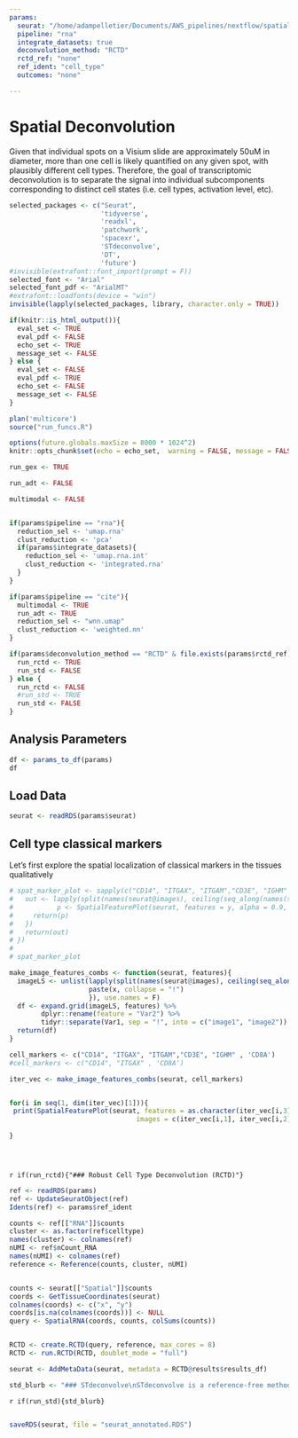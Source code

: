```yaml
---
params:
  seurat: "/home/adampelletier/Documents/AWS_pipelines/nextflow/spatial_downstream/results/NHP_lung/seurat/seurat_clustered.RDS"
  pipeline: "rna"
  integrate_datasets: true
  deconvolution_method: "RCTD"
  rctd_ref: "none"
  ref_ident: "cell_type"
  outcomes: "none"

---
```


# Spatial Deconvolution

Given that individual spots on a Visium slide are approximately 50uM in diameter, more than one cell is likely quantified on any given spot, with plausibly different cell types. 
Therefore, the goal of transcriptomic deconvolution is to separate the signal into individual subcomponents corresponding to distinct cell states (i.e. cell types, activation level, etc). 
```r

selected_packages <- c("Seurat",
                       'tidyverse',
                       'readxl',
                       'patchwork',
                       'spacexr',
                       'STdeconvolve',
                       'DT',
                       'future')
#invisible(extrafont::font_import(prompt = F))
selected_font <- "Arial"
selected_font_pdf <- "ArialMT"
#extrafont::loadfonts(device = "win")
invisible(lapply(selected_packages, library, character.only = TRUE))

if(knitr::is_html_output()){
  eval_set <- TRUE
  eval_pdf <- FALSE
  echo_set <- TRUE
  message_set <- FALSE
} else {
  eval_set <- FALSE
  eval_pdf <- TRUE
  echo_set <- FALSE
  message_set <- FALSE
}

plan('multicore')
source("run_funcs.R")

options(future.globals.maxSize = 8000 * 1024^2)
knitr::opts_chunk$set(echo = echo_set,  warning = FALSE, message = FALSE, fig.align = "center", eval = TRUE, fig.width = 10, cache.lazy = F)

```

```r

run_gex <- TRUE

run_adt <- FALSE

multimodal <- FALSE


if(params$pipeline == "rna"){
  reduction_sel <- 'umap.rna'
  clust_reduction <- 'pca'
  if(params$integrate_datasets){
    reduction_sel <- 'umap.rna.int'
    clust_reduction <- 'integrated.rna'
  }
}

if(params$pipeline == "cite"){
  multimodal <- TRUE
  run_adt <- TRUE
  reduction_sel <- "wnn.umap"
  clust_reduction <- 'weighted.nn'
}

if(params$deconvolution_method == "RCTD" & file.exists(params$rctd_ref)){
  run_rctd <- TRUE
  run_std <- FALSE
} else {
  run_rctd <- FALSE
  #run_std <- TRUE
  run_std <- FALSE
}


```

## Analysis Parameters
```r

df <- params_to_df(params)
df
```

## Load Data
```r
seurat <- readRDS(params$seurat)

```

## Cell type classical markers
Let's first explore the spatial localization of classical markers in the tissues qualitatively
```r




# spat_marker_plot <- sapply(c("CD14", "ITGAX", "ITGAM","CD3E", "IGHM" , 'CD8A'), simplify = F, USE.NAMES = T, function(y){
#   out <- lapply(split(names(seurat@images), ceiling(seq_along(names(seurat@images))/ 2)), function(x){
#           p <- SpatialFeaturePlot(seurat, features = y, alpha = 0.9, pt.size.factor = 2, max.cutoff = "q95")  + theme(legend.position = "none")
#     return(p)
#   })
#   return(out)
# })
# 
# spat_marker_plot

make_image_features_combs <- function(seurat, features){
  imageLS <- unlist(lapply(split(names(seurat@images), ceiling(seq_along(names(seurat@images))/ 2)), function(x){
                    paste(x, collapse = "!")
                    }), use.names = F)
  df <- expand.grid(imageLS, features) %>%
        dplyr::rename(feature = "Var2") %>%
        tidyr::separate(Var1, sep = "!", into = c("image1", "image2"))
  return(df)
}

cell_markers <- c("CD14", "ITGAX", "ITGAM","CD3E", "IGHM" , 'CD8A')
#cell_markers <- c("CD14", "ITGAX" , 'CD8A')

iter_vec <- make_image_features_combs(seurat, cell_markers)


for(i in seq(1, dim(iter_vec)[1])){
 print(SpatialFeaturePlot(seurat, features = as.character(iter_vec[i,3]), alpha = 0.9, pt.size.factor = 2, max.cutoff = "q95", 
                                images = c(iter_vec[i,1], iter_vec[i,2]))  + theme(legend.position = "none"))
  
}





```

`r if(run_rctd){"### Robust Cell Type Deconvolution (RCTD)"}`
```r
ref <- readRDS(params)
ref <- UpdateSeuratObject(ref)
Idents(ref) <- params$ref_ident

counts <- ref[["RNA"]]$counts
cluster <- as.factor(ref$celltype)
names(cluster) <- colnames(ref)
nUMI <- ref$nCount_RNA
names(nUMI) <- colnames(ref)
reference <- Reference(counts, cluster, nUMI)


counts <- seurat[["Spatial"]]$counts
coords <- GetTissueCoordinates(seurat)
colnames(coords) <- c("x", "y")
coords[is.na(colnames(coords))] <- NULL
query <- SpatialRNA(coords, counts, colSums(counts))


RCTD <- create.RCTD(query, reference, max_cores = 8)
RCTD <- run.RCTD(RCTD, doublet_mode = "full")

seurat <- AddMetaData(seurat, metadata = RCTD@results$results_df)
```

```r
std_blurb <- "### STdeconvolve\nSTdeconvolve is a reference-free method for spatial spot deconvolution. "


```

`r if(run_std){std_blurb}`
```r


```


```r
saveRDS(seurat, file = "seurat_annotated.RDS")

```